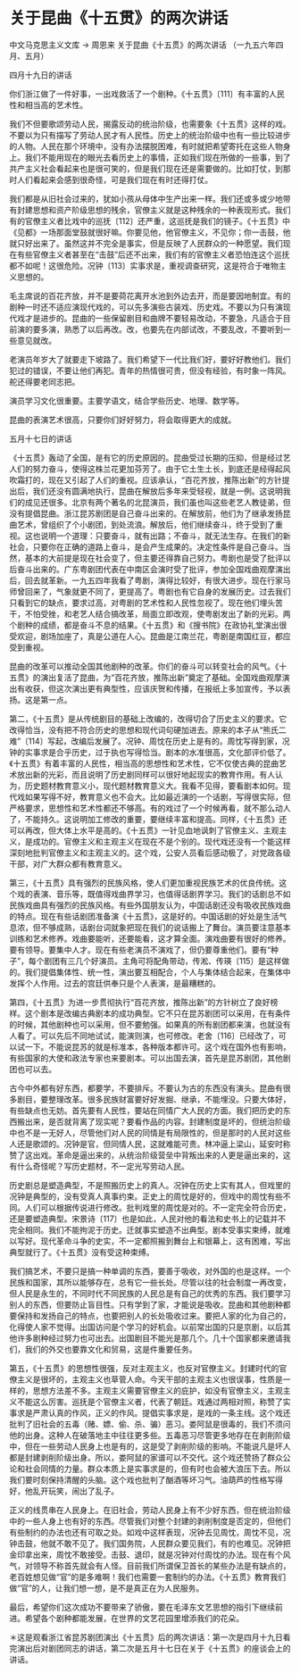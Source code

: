 # 关于昆曲《十五贯》的两次讲话

中文马克思主义文库 -> 周恩来
关于昆曲《十五贯》的两次讲话
（一九五六年四月、五月）

四月十九日的讲话

你们浙江做了一件好事，一出戏救活了一个剧种。《十五贯》〔111〕有丰富的人民性和相当高的艺术性。

我们不但要歌颂劳动人民，揭露反动的统治阶级，也需要象《十五贯》这样的戏。不要以为只有描写了劳动人民才有人民性。历史上的统治阶级中也有一些比较进步的人物。人民在那个环境中，没有办法摆脱困难，有时就把希望寄托在这些人物身上。我们不能用现在的眼光去看历史上的事情，正如我们现在所做的一些事，到了共产主义社会看起来也是很可笑的，但是我们现在还是需要做的。比如打仗，到那时人们看起来会感到很奇怪，可是我们现在有时还得打仗。

我们都是从旧社会过来的，犹如小孩从母体中生产出来一样。我们还或多或少地带有封建思想和资产阶级思想的残余，官僚主义就是这种残余的一种表现形式。我们有的官僚主义者比戏中的巡抚〔112〕还严重，这巡抚是我们的镜子。《十五贯》中《见都》一场那面堂鼓就很好嘛。你要见他，他官僚主义，不见你；你一击鼓，他就只好出来了。虽然这并不完全是事实，但是反映了人民群众的一种愿望。我们现在有些官僚主义者甚至在“击鼓”后还不出来，我们有的官僚主义者恐怕连这个巡抚都不如呢！这很危险。况钟〔113〕实事求是，重视调查研究，这是符合于唯物主义思想的。

毛主席说的百花齐放，并不是要荷花离开水池到外边去开，而是要因地制宜。有的剧种一时还不适应演现代戏的，可以先多演些古装戏、历史戏。不要以为只有演现代戏才是进步的。昆曲的一些保留剧目和曲牌不要轻易改动，不要急，凡适合于目前演的要多演，熟悉了以后再改。改，也要先在内部试改，不要乱改，不要听到一些意见就改。

老演员年岁大了就要走下坡路了。我们希望下一代比我们好，要好好教他们。我们犯过的错误，不要让他们再犯。青年的热情很可贵，但没有经验，有时象一阵风。舵还得要老同志把。

演员学习文化很重要。主要学语文，结合学些历史、地理、数学等。

昆曲的表演艺术很高，只要你们好好努力，将会取得更大的成就。

五月十七日的讲话

《十五贯》轰动了全国，是有它的历史原因的。昆曲受过长期的压抑，但是经过艺人们的努力奋斗，使得这株兰花更加芬芳了。由于它土生土长，到底还是经得起风吹霜打的，现在又引起了人们的重视。应该承认，“百花齐放，推陈出新”的方针提出后，我们还没有圆满地执行，昆曲在解放后多年来受轻视，就是一例。这说明我们的成见还很多。北京有两个著名的北昆演员，我们虽也叫这些老艺人教徒弟，但没有提倡昆曲。浙江昆苏剧团是自己奋斗出来的。在解放前，他们为了继承发扬昆曲艺术，曾组织了个小剧团，到处流浪。解放后，他们继续奋斗，终于受到了重视。这也说明一个道理：只要奋斗，就有出路；不奋斗，就无法生存。在我们的新社会，只要你在正确的道路上奋斗，是会产生成果的。决定性条件是自己奋斗。当然，基本的大前提是现在社会变了，但主要还得靠自己努力。粤剧也是受了批评以后奋斗出来的。广东粤剧团代表在中南区会演时受了批评，参加全国戏曲观摩演出后，回去就革新。一九五四年我看了粤剧，演得比较好，有很大进步。现在行家马师曾回来了，气象就更不同了，更提高了。粤剧也有它自身的发展历史。过去我们只看到它的缺点，要求过高，对粤剧的艺术性和人民性忽视了。现在他们埋头苦干，不怕受挫，和老艺人结合搞改革，局面立即改观，使粤剧发出了新的光彩。两个剧种的成绩，都是奋斗不息的结果。《十五贯》和《搜书院》在政协礼堂演出很受欢迎，剧场加座了，真是公道在人心。昆曲是江南兰花，粤剧是南国红豆，都应受到重视。

昆曲的改革可以推动全国其他剧种的改革。你们的奋斗可以转变社会的风气。《十五贯》的演出复活了昆曲，为“百花齐放，推陈出新”奠定了基础。全国戏曲观摩演出有收获，但这次演出更有典型性，应该庆贺和传播，在报纸上多加宣传，予以表扬。这是第一点。

第二，《十五贯》是从传统剧目的基础上改编的，改得切合了历史主义的要求。它改得恰当，没有把不符合历史的思想和现代词句硬加进去。原来的本子从“熊氏二难”〔114〕写起，改编后发展了。况钟、周忱在历史上是有的。周忱写得到家，况钟的实事求是合乎历史，过于执也写得恰当。剧本的水准很高，文化部评价低了。《十五贯》有着丰富的人民性，相当高的思想性和艺术性，它不仅使古典的昆曲艺术放出新的光彩，而且说明了历史剧同样可以很好地起现实的教育作用。有人认为，历史题材教育意义小，现代题材教育意义大。我看不见得，要看剧本如何。现代戏如果写得不好，教育意义也不会大。比如最近演的一个话剧，写得很实际，但严格要求，思想性和艺术性都还不够高。有的戏过了一个时候再看，就不那么动人了，不能持久。这说明加工修改的重要，要继续丰富和提高。同样，《十五贯》还可以再改，但大体上水平是高的。《十五贯》一针见血地讽刺了官僚主义、主观主义，是成功的。官僚主义和主观主义在现在不是个别的。现代戏还没有一个能这样深刻地批判官僚主义和主观主义的。这个戏，公安人员看后感动极了，对党政各级干部，对广大群众都有教育意义。

第三，《十五贯》具有强烈的民族风格，使人们更加重视民族艺术的优良传统。这个戏的表演、音乐等，既值得戏曲界学习，也值得话剧界学习。我们的话剧总不如民族戏曲具有强烈的民族风格。有些外国朋友认为，中国话剧还没有吸收民族戏曲的特点。现在有些话剧团准备演《十五贯》，这是好的。中国话剧的好处是生活气息浓，但不够成熟，话剧台词就象把现在我们的说话搬上了舞台。演员要注意基本训练和艺术修养。戏曲要能听，还要能看，这才算全面。演戏曲要有很好的修养。要有领导。要集中人才。现在有些老演员不演戏了，但仍要尊重他们。要有“种子”，每个剧团有三几个好演员。主角可将配角带动，传淞、传瑛〔115〕是这样做的。我们提倡集体性、统一性，演出要互相配合，个人与集体结合起来，在集体中发挥个人作用。过去的宫廷供奉只是个人表演，是最糟糕的。

第四，《十五贯》为进一步贯彻执行“百花齐放，推陈出新”的方针树立了良好榜样。这个剧本是改编古典剧本的成功典型。它不只在昆苏剧团可以采用，在有条件的时候，其他剧种也可以采用，但不要勉强。如果真的所有剧团都来演，也就没有人看了。可以先后不同地试试，能演则演，也可修改。老舍〔116〕已经改了，可以试一下。不能说昆苏的就是标准本，各种版本都许可。这个戏在国外也有影响，有些国家的大使和政法专家也来要剧本。可以出国去演，首先是昆苏剧团，其他剧团也可以去。

古今中外都有好东西，都要学，不要排斥。不要认为古的东西没有演头。昆曲有很多剧目，要整理改革。很多民族财富要好好发掘、继承，不能埋没。只要大体好，有些缺点也无妨。首先要有人民性，要站在同情广大人民的方面。我们把历史的东西搬出来，是否就背离了现实呢？要看作品的内容。封建制度是坏的，但统治阶级中也不是一无好人，尽管他们对人民的同情是有局限性的，但是那时的人民对这些人还是歌颂的。况钟是官，但同情人民，这就难能可贵。林冲逼上梁山，延安时称赞了这出戏。革命是逼出来的，从统治阶级营垒中背叛出来的人更是逼出来的，这有什么奇怪呢？写历史题材，不一定光写劳动人民。

历史剧总是塑造典型，不是照搬历史上的真人。况钟在历史上实有其人，但戏里的况钟是典型的，没有受真人真事约束。正史上的周忱是好的，但戏中的周忱有些不同。人们可以根据传说进行修改。批判戏里的周忱是对的。不一定完全符合历史，还是要塑造典型。宋景诗〔117〕也是如此，人民对他的看法和史书上的记载并不完全相同。我们不能拘泥于历史。迁就事实塑造不出典型。剧本受事实束缚，就难以写好。现代革命斗争的史实，不一定都照搬到舞台上和银幕上，这有困难，写出典型就行了。《十五贯》没有受这种束缚。

我们搞艺术，不要只是搞一种单调的东西，要善于吸收，对外国的也是这样。一个民族和国家，其所以能够存在，总有它一些长处。尽管以往的社会制度一再改变，但人民是永生的，不同时代不同民族的人民总是有自己的优秀的东西。我们要学习别人的东西，但要防止盲目性。只有学到了家，才能说是吸收。昆曲和其他剧种都要保持和发扬自己的特点，也要把别人的长处吸收过来。要把人家的化为自己的，化得使人家不觉得。出国访问是个学习的好机会。以前常出国的只是京剧，以后其他许多剧种经过努力也可出去。出国剧目不能光是那几个。几十个国家都来邀请我们，我们的外交也要靠文化和贸易，这是件重要任务。

第五，《十五贯》的思想性很强，反对主观主义，也反对官僚主义。封建时代的官僚主义是很坏的，主观主义也草菅人命。今天干部的主观主义也很误事，性质是一样的，思想方法差不多。主观主义需要官僚主义的庇护，如没有官僚主义，主观主义不能这么厉害。巡抚是个官僚主义者，代表了朝廷。戏通过两相对照，称赞了实事求是严肃认真的作风，正义的作风。提倡实事求是，是戏的一条主线。这个戏还批判了旧社会的五毒（赌、嫖、偷、杀、骗）恶习。娄阿鼠是很毒的，我们不须问他的出身。这种人在破落地主中往往更多些。五毒恶习尽管更多地存在在剥削阶级中，但在一些劳动人民身上也是有的，这是受了剥削阶级的影响。不能说凡是坏人都是封建剥削阶级出身。所以，娄阿鼠的家谱可以不交代。这个戏还赞扬了群众公论和社会同情的力量。群众本质上是实事求是的，但有时也会被大浪压下去。所以我们要时刻保持清醒的头脑。这个戏也批判了酗酒等坏习气。油葫芦的性格写得好，他乱开玩笑，闹出了乱子。

正义的线贯串在人民身上。在旧社会，劳动人民身上有不少好东西，但在统治阶级中的一些人身上也有好的东西。尽管我们对整个封建的剥削制度是否定的，但他们有些制约的办法也还有可取之处。如戏中这样表现，况钟去见周忱，周忱不见，况钟击鼓，他就不敢不见了。我们国务院，人民群众要见我们，有的也难见。况钟把金印拿出来，周忱不敢接受。击鼓、退印，就是况钟对付周忱的办法。现在有个风气，对领导不称首先就会有人怪。目前我们所谓保卫首长的某些办法是有缺点的，老百姓想见做“官”的是多难啊！我们也需要一套制约的办法。《十五贯》教育我们做“官”的人，让我们想一想，是不是真正在为人民服务。

最后，希望你们这次成功不要带来了骄傲，要在毛泽东文艺思想的指引下继续前进。希望各个剧种都能发展，在世界的文艺花园里增添我们的花朵。

＊这是观看浙江省昆苏剧团演出《十五贯》后的两次讲话：第一次是四月十九日看完演出后对剧团同志的讲话，第二次是五月十七日在关于《十五贯》的座谈会上的讲话。

